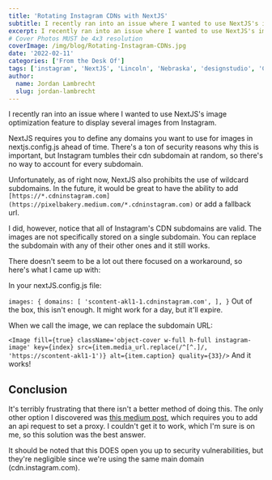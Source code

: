```yaml
---
title: 'Rotating Instagram CDNs with NextJS'
subtitle: I recently ran into an issue where I wanted to use NextJS's image optimization feature to display several images from Instagram.
excerpt: I recently ran into an issue where I wanted to use NextJS's image optimization feature to display several images from Instagram.
# Cover Photos MUST be 4x3 resolution
coverImage: /img/blog/Rotating-Instagram-CDNs.jpg
date: '2022-02-11'
categories: ['From the Desk Of']
tags: ['instagram', 'NextJS', 'Lincoln', 'Nebraska', 'designstudio', 'CDNs', 'pixel bakery']
author:
  name: Jordan Lambrecht
  slug: jordan-lambrecht
---
```

I recently ran into an issue where I wanted to use NextJS's image optimization feature to display several images from Instagram.

NextJS requires you to define any domains you want to use for images in nextjs.config.js ahead of time. There's a ton of security reasons why this is important, but Instagram tumbles their cdn subdomain at random, so there's no way to account for every subdomain.

Unfortunately, as of right now, NextJS also prohibits the use of wildcard subdomains. In the future, it would be great to have the ability to add `[https://*.cdninstagram.com](https://pixelbakery.medium.com/*.cdninstagram.com)` or add a fallback url.

I did, however, notice that all of Instagram's CDN subdomains are valid. The images are not specifically stored on a single subdomain. You can replace the subdomain with any of their other ones and it still works.

There doesn't seem to be a lot out there focused on a workaround, so here's what I came up with:

In your nextJS.config.js file:

`images: { domains: [ 'scontent-akl1-1.cdninstagram.com', ], }`
Out of the box, this isn't enough. It might work for a day, but it'll expire.

When we call the image, we can replace the subdomain URL:

`<Image fill={true} className='object-cover w-full h-full instagram-image' key={index} src={item.media_url.replace(/^[^.]/, 'https://scontent-akl1-1')} alt={item.caption} quality={33}/>`
And it works!

## Conclusion

It's terribly frustrating that there isn't a better method of doing this. The only other option I discovered was [this medium post](https://medium.com/bb-tutorials-and-thoughts/next-js-how-to-proxy-to-backend-server-987174737331), which requires you to add an api request to set a proxy. I couldn't get it to work, which I'm sure is on me, so this solution was the best answer.

It should be noted that this DOES open you up to security vulnerabilities, but they're negligible since we're using the same main domain (cdn.instagram.com).

[](https://medium.com/m/signin?actionUrl=https%3A%2F%2Fmedium.com%2F_%2Fvote%2Fp%2Fab45b58382ca&operation=register&redirect=https%3A%2F%2Fpixelbakery.medium.com%2Frotating-instagram-cdns-with-nextjs-ab45b58382ca&user=Pixel+Bakery&userId=c5edb7b5d543&source=-----ab45b58382ca---------------------clap_footer--------------)